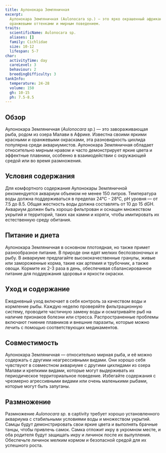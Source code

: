 ```yaml
---
title: Аулонокара Земляничная
excerpt:
  Аулонокара Земляничная (Aulonocara sp.) — это ярко окрашенный африканский цихлид, известный своими красными и
  оранжевыми оттенками и мирным поведением.
traits:
  scientificName: Aulonocara sp.
  aliases: []
  family: Cichlidae
  size: 10-12
  lifespan: 5-7
char:
  activityTime: day
  careLevel: 3
  behaviour: 2
  breedingDifficulty: 3
tankInfo:
  temperature: 24-28
  volume: 150
  gh: 10-15
  ph: 7.5-8.5
---
```


## Обзор

Аулонокара Земляничная (_Aulonocara sp._) — это завораживающая рыба, родом из озера Малави в Африке. Известна своими
яркими красными и оранжевыми окрасками, эта разновидность цихлида популярна среди аквариумистов. Аулонокара Земляничная
обладает относительно мирным нравом и часто демонстрирует яркие цвета и эффектные плавники, особенно в взаимодействии с
окружающей средой или во время размножения.

## Условия содержания

Для комфортного содержания Аулонокары Земляничной рекомендуется аквариум объемом не менее 150 литров. Температура воды
должна поддерживаться в пределах 24°C - 28°C, pH уровня — от 7.5 до 8.5. Общая жесткость воды должна составлять от 10 до
15 dGH. Аквариум должен быть хорошо фильтрован и оснащен множеством укрытий и территорий, таких как камни и коряги,
чтобы имитировать их естественную среду обитания.

## Питание и диета

Аулонокара Земляничная в основном плотоядная, но также примет разнообразное питание. В природе они едят мелких
беспозвоночных и рыбу. В аквариуме предлагайте высококачественные гранулы, живые или замороженные корма, такие как
артемия и трубочник, а также овощи. Кормите их 2-3 раза в день, обеспечивая сбалансированное питание для поддержания
здоровья и яркости окраски.

## Уход и содержание

Ежедневный уход включает в себя контроль за качеством воды и кормление рыбы. Каждую неделю проверяйте фильтрационную
систему, проводите частичную замену воды и осматривайте рыб на наличие признаков болезни или стресса. Распространенные
проблемы включают гниение плавников и внешние паразиты, которые можно лечить с помощью соответствующих медикаментов.

## Совместимость

Аулонокара Земляничная — относительно мирная рыба, и её можно содержать с другими неагрессивными видами. Они хорошо себя
чувствуют в совместном аквариуме с другими цихлидами из озера Малави и крепкими видами, которые могут выдерживать их
периодическое территориальное поведение. Избегайте содержания с чрезмерно агрессивными видами или очень маленькими
рыбами, которые могут быть запуганы.

## Размножение

Размножение _Aulonocara sp._ в captivity требует хорошо установленного аквариума с стабильными условиями воды и
множеством укрытий. Самцы будут демонстрировать свои яркие цвета и выполнять брачные танцы, чтобы привлечь самок. Самка
отложит икру в укромном месте, и оба родителя будут защищать икру и личинок после их вылупления. Обеспечьте личинок
мелким кормом и безопасной средой для их успешного роста.
